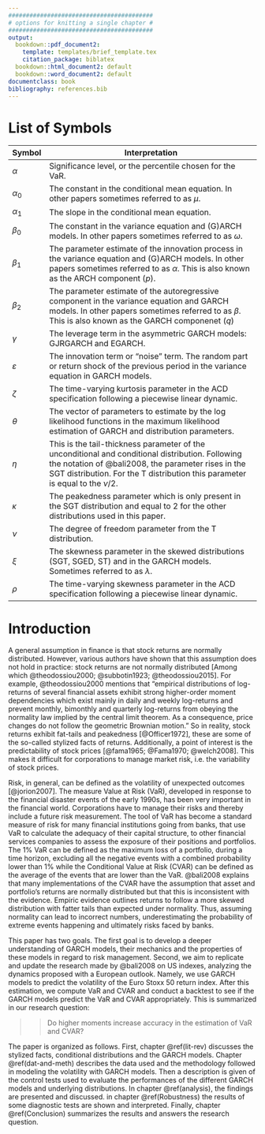 ```yaml
---
#########################################
# options for knitting a single chapter #
#########################################
output:
  bookdown::pdf_document2:
    template: templates/brief_template.tex
    citation_package: biblatex
  bookdown::html_document2: default
  bookdown::word_document2: default
documentclass: book
bibliography: references.bib
---
```


# List of Symbols {.unnumbered}

```{=tex}
\adjustmtc
\markboth{Introduction}{}
```
| Symbol        | Interpretation                                                                                                                                                                                                                           |
|---------------|------------------------------------------------------------------------------------------------------------------------------------------------------------------------------------------------------------------------------------------|
| $\alpha$      | Significance level, or the percentile chosen for the VaR.                                                                                                                                                                                |
| $\alpha_0$    | The constant in the conditional mean equation. In other papers sometimes referred to as $\mu$.                                                                                                                                           |
| $\alpha_1$    | The slope in the conditional mean equation.                                                                                                                                                                                              |
| $\beta_0$     | The constant in the variance equation and (G)ARCH models. In other papers sometimes referred to as $\omega$.                                                                                                                             |
| $\beta_1$     | The parameter estimate of the innovation process in the variance equation and (G)ARCH models. In other papers sometimes referred to as $\alpha$. This is also known as the ARCH component ($p$).                                         |
| $\beta_2$     | The parameter estimate of the autoregressive component in the variance equation and GARCH models. In other papers sometimes referred to as $\beta$. This is also known as the GARCH componenet ($q$)                                     |
| $\gamma$      | The leverage term in the asymmetric GARCH models: GJRGARCH and EGARCH.                                                                                                                                                                   |
| $\varepsilon$ | The innovation term or "noise" term. The random part or return shock of the previous period in the variance equation in GARCH models.                                                                                                    |
| $\zeta$       | The time-varying kurtosis parameter in the ACD specification following a piecewise linear dynamic.                                                                                                                                       |
| $\theta$      | The vector of parameters to estimate by the log likelihood functions in the maximum likelihood estimation of GARCH and distribution parameters.                                                                                          |
| $\eta$        | This is the tail-thickness parameter of the unconditional and conditional distribution. Following the notation of @bali2008, the parameter rises in the SGT distribution. For the T distribution this parameter is equal to the $\nu/2$. |
| $\kappa$      | The peakedness parameter which is only present in the SGT distribution and equal to 2 for the other distributions used in this paper.                                                                                                    |
| $\nu$         | The degree of freedom parameter from the T distribution.                                                                                                                                                                                 |
| $\xi$         | The skewness parameter in the skewed distributions (SGT, SGED, ST) and in the GARCH models. Sometimes referred to as $\lambda$.                                                                                                          |
| $\rho$        | The time-varying skewness parameter in the ACD specification following a piecewise linear dynamic.                                                                                                                                       |

# Introduction {.unnumbered}

```{=tex}
\adjustmtc
\markboth{Introduction}{}
```
\noindent A general assumption in finance is that stock returns are normally distributed. However, various authors have shown that this assumption does not hold in practice: stock returns are not normally distributed [Among which @theodossiou2000; @subbotin1923; @theodossiou2015]. For example, @theodossiou2000 mentions that "empirical distributions of log-returns of several financial assets exhibit strong higher-order moment dependencies which exist mainly in daily and weekly log-returns and prevent monthly, bimonthly and quarterly log-returns from obeying the normality law implied by the central limit theorem. As a consequence, price changes do not follow the geometric Brownian motion." So in reality, stock returns exhibit fat-tails and peakedness [@Officer1972], these are some of the so-called stylized facts of returns. Additionally, a point of interest is the predictability of stock prices [@fama1965; @Fama1970; @welch2008]. This makes it difficult for corporations to manage market risk, i.e. the variability of stock prices.  

Risk, in general, can be defined as the volatility of unexpected outcomes [@jorion2007]. The measure Value at Risk (VaR), developed in response to the financial disaster events of the early 1990s, has been very important in the financial world. Corporations have to manage their risks and thereby include a future risk measurement. The tool of VaR has become a standard measure of risk for many financial institutions going from banks, that use VaR to calculate the adequacy of their capital structure, to other financial services companies to assess the exposure of their positions and portfolios. The 1% VaR can be defined as the maximum loss of a portfolio, during a time horizon, excluding all the negative events with a combined probability lower than 1% while the Conditional Value at Risk (CVAR) can be defined as the average of the events that are lower than the VaR. @bali2008 explains that many implementations of the CVAR have the assumption that asset and portfolio's returns are normally distributed but that this is inconsistent with the evidence. Empiric evidence outlines returns to follow a more skewed distribution with fatter tails than expected under normality. Thus, assuming normality can lead to incorrect numbers, underestimating the probability of extreme events happening and ultimately risks faced by banks.

\noindent This paper has two goals. The first goal is to develop a deeper understanding of GARCH models, their mechanics and the properties of these models in regard to risk management. Second, we aim to replicate and update the research made by @bali2008 on US indexes, analyzing the dynamics proposed with a European outlook. Namely, we use GARCH models to predict the volatility of the Euro Stoxx 50 return index. After this estimation, we compute VaR and CVAR and conduct a backtest to see if the GARCH models predict the VaR and CVAR appropriately. This is summarized in our research question:

> > Do higher moments increase accuracy in the estimation of VaR and CVAR?

\noindent The paper is organized as follows. First, chapter \@ref(lit-rev) discusses the stylized facts, conditional distributions and the GARCH models. Chapter \@ref(dat-and-meth) describes the data used and the methodology followed in modeling the volatility with GARCH models. Then a description is given of the control tests used to evaluate the performances of the different GARCH models and underlying distributions. In chapter \@ref(analysis), the findings are presented and discussed. in chapter \@ref(Robustness) the results of some diagnostic tests are shown and interpreted. Finally, chapter \@ref(Conclusion) summarizes the results and answers the research question.

